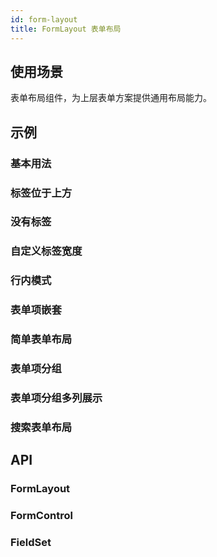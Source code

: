 ```yaml
---
id: form-layout
title: FormLayout 表单布局
---
```



## 使用场景

表单布局组件，为上层表单方案提供通用布局能力。

## 示例

### 基本用法

<Story fn={stories.Basic} />

### 标签位于上方

<Story fn={stories.LabelTop} />

### 没有标签

<Story fn={stories.NoLabelControl} />

### 自定义标签宽度

<Story fn={stories.LongLabels} />

### 行内模式

<Story fn={stories.Inline} />

### 表单项嵌套

<Story fn={stories.NestFormControls} />

### 简单表单布局

<Story fn={stories.SimpleFormLayout} />

### 表单项分组

<Story fn={stories.FormFieldSets} />

### 表单项分组多列展示

<Story fn={stories.MultiColumnFormFieldSet} />

### 搜索表单布局

<Story fn={stories.BasicSearchFormLayout} />

## API

### FormLayout

<PropsTable component={FormLayout} />

### FormControl

<PropsTable component={FormControl} />

### FieldSet

<PropsTable component={FieldSet} />
